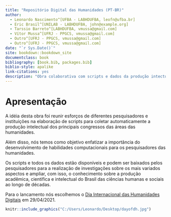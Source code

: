 ```yaml
--- 
title: "Repositório Digital das Humanidades (PT-BR)"
author:
  - Leonardo Nascimento^[UFBA - LABHDUFBA, leofn@ufba.br]
  - Eric Brasil^[UNILAB - LABHDUFBA, john@example.org]
  - Tarssio Barreto^[LABHDUFBA, vmussa@gmail.com]
  - Vítor Mussa^[UFRJ - PPGCS, vmussa@gmail.com]
  - Outro^[UFRJ - PPGCS, vmussa@gmail.com]
  - Outro^[UFRJ - PPGCS, vmussa@gmail.com]
date: "`r Sys.Date()`"
site: bookdown::bookdown_site
documentclass: book
bibliography: [book.bib, packages.bib]
biblio-style: apalike
link-citations: yes
description: "Obra colaborativa com scripts e dados da produção intectual brasileira em todos os campos das humanidades coletadas e agrupadas através de técnicas computacionais de extração autoamtizada (web scraping)"
---
```


# Apresentação

A idéia desta obra foi reunir esforços de diferentes pesquisadores e instituições na elaboração de scripts para coletar automaticamente a produção intelectual dos principais congressos das áreas das humanidades. 

Além disso, nós temos como objetivo enfatizar a importância do desenvolvimento de habilidades computacionais para os pesquisadores das humanidades.

Os scripts e todos os dados estão disponíveis e podem ser baixados pelos pesquisadores para a realização de investigações sobre os mais variados aspectos e ampliar, com isso, o conhecimento sobre a produção acadêmica, científica e intelectual do Brasil das ciências humanas e sociais ao longo de décadas. 

Para o lancamento nós escolhemos o [Dia Internacional das Humanidades Digitais](https://dhcenternet.org/initiatives/day-of-dh/2021) em 29/04/2021.


```r
knitr::include_graphics("C:/Users/Leonardo/Desktop/dayofdh.jpg")
```




